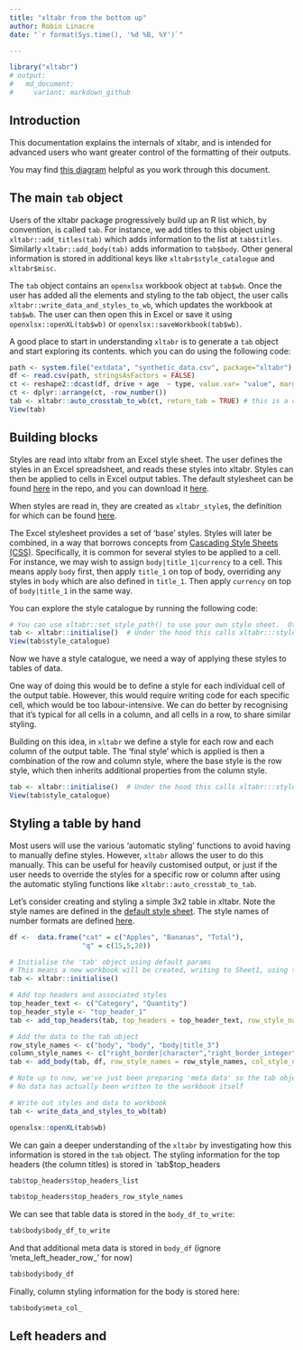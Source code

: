```yaml
---
title: "xltabr from the bottom up"
author: Robin Linacre
date: "`r format(Sys.time(), '%d %B, %Y')`"

---
```


```r
library("xltabr")
# output:
#   md_document:
#     variant: markdown_github
```

## Introduction

This documentation explains the internals of xltabr, and is intended for advanced users who want greater control of the formatting of their outputs.

You may find [this diagram](https://www.draw.io/?lightbox=1&highlight=0000ff&edit=_blank&layers=1&nav=1&title=xltabr#Uhttps%3A%2F%2Fdrive.google.com%2Fa%2Fdigital.justice.gov.uk%2Fuc%3Fid%3D0BwYwuy7YhhdxY2hGQnVGNFN6QkE%26export%3Ddownload) helpful as you work through this document.

## The main `tab` object

Users of the xltabr package progressively build up an R list which, by convention, is called `tab`.  For instance, we add titles to this object using `xltabr::add_titles(tab)` which adds information to the list at `tab$titles`.  Similarly `xltabr::add_body(tab)` adds information to `tab$body`.  Other general information is stored in additional keys like `xltabr$style_catalogue` and `xltabr$misc`.

The `tab` object contains an `openxlsx` workbook object at `tab$wb`.  Once the user has added all the elements and styling to the tab object, the user calls `xltabr::write_data_and_styles_to_wb`, which updates the workbook at `tab$wb`.  The user can then open this in Excel or save it using `openxlsx::openXL(tab$wb)` or `openxlsx::saveWorkbook(tab$wb)`.

A good place to start in understanding `xltabr` is to generate a `tab` object and start exploring its contents. which you can do using the following code:

```r
path <- system.file("extdata", "synthetic_data.csv", package="xltabr")
df <- read.csv(path, stringsAsFactors = FALSE)
ct <- reshape2::dcast(df, drive + age  ~ type, value.var= "value", margins=c("drive", "age"), fun.aggregate = sum)
ct <- dplyr::arrange(ct, -row_number())
tab <- xltabr::auto_crosstab_to_wb(ct, return_tab = TRUE) # this is a convenience function that calls a number of xltabr functions
View(tab)
```

## Building blocks

Styles are read into xltabr from an Excel style sheet. The user defines the styles in an Excel spreadsheet, and reads these styles into xltabr.  Styles can then be applied to cells in Excel output tables.  The default stylesheet can be found [here](https://github.com/moj-analytical-services/xltabr/blob/master/inst/extdata/styles.xlsx) in the repo, and you can download it [here](https://github.com/moj-analytical-services/xltabr/blob/master/inst/extdata/styles.xlsx?raw=true).

When styles are read in, they are created as `xltabr_style`s, the definition for which can be found [here](https://github.com/moj-analytical-services/xltabr/blob/ec84ae6260a0eb4c513e8f097eb316e16e9a6c7c/R/style_catalogue.R#L1).

The Excel stylesheet provides a set of 'base' styles.  Styles will later be combined, in a way that borrows concepts from [Cascading Style Sheets (CSS)](https://en.wikipedia.org/wiki/Cascading_Style_Sheets).  Specifically, it is common for several styles to be applied to a cell.  For instance, we may wish to assign `body|title_1|currency` to a cell.  This means apply `body` first, then apply `title_1` on top of body, overriding any styles in `body` which are also defined in `title_1`.   Then apply `currency` on top of `body|title_1` in the same way.

You can explore the style catalogue by running the following code:

```r

# You can use xltabr::set_style_path() to use your own style sheet.  Otherwise the default one is used.
tab <- xltabr::initialise()  # Under the hood this calls xltabr:::style_catalogue_initialise(tab)
View(tab$style_catalogue)

```

Now we have a style catalogue, we need a way of applying these styles to tables of data.

One way of doing this would be to define a style for each individual cell of the output table.  However, this would require writing code for each specific cell, which would be too labour-intensive.  We can do better by recognising that it's typical for all cells in a column, and all cells in a row, to share similar styling.

Building on this idea, in `xltabr` we define a style for each row and each column of the output table.  The 'final style' which is applied is then a combination of the row and column style, where the base style is the row style, which then inherits additional properties from the column style.


```r

tab <- xltabr::initialise()  # Under the hood this calls xltabr:::style_catalogue_initialise(tab)
View(tab$style_catalogue)

```


## Styling a table by hand

Most users will use the various 'automatic styling' functions to avoid having to manually define styles.  However, `xltabr` allows the user to do this manually.  This can be useful for heavily customised output, or just if the user needs to override the styles for a specific row or column after using the automatic styling functions like `xltabr::auto_crosstab_to_tab`.

Let's consider creating and styling a simple 3x2 table in xltabr.  Note the style names are defined in the [default style sheet](https://github.com/moj-analytical-services/xltabr/blob/master/inst/extdata/styles.xlsx).  The style names of number formats are defined [here](https://github.com/moj-analytical-services/xltabr/blob/master/inst/extdata/number_format_defaults.csv). 

```r
df <-  data.frame("cat" = c("Apples", "Bananas", "Total"), 
                  "q" = c(15,5,20))

# Initialise the 'tab' object using default params
# This means a new workbook will be created, writing to Sheet1, using the default style sheet
tab <- xltabr::initialise()

# Add top headers and associated styles
top_header_text <- c("Category", "Quantity")
top_header_style <- "top_header_1"
tab <- add_top_headers(tab, top_headers = top_header_text, row_style_names = top_header_style)

# Add the data to the tab object  
row_style_names <- c("body", "body", "body|title_3")
column_style_names <- c("right_border|character","right_border_integer")
tab <- add_body(tab, df, row_style_names = row_style_names, col_style_names = column_style_names)

# Note up to now, we've just been preparing 'meta data' so the tab object knows what it should write to the Excel workbook
# No data has actually been written to the workbook itself

# Write out styles and data to workbook
tab <- write_data_and_styles_to_wb(tab)

openxlsx::openXL(tab$wb)

```


We can gain a deeper understanding of the `xltabr` by investigating how this information is stored in the `tab` object.  The styling information for the top headers (the column titles) is stored in `tab$top_headers

```r
tab$top_headers$top_headers_list

```

```r
tab$top_headers$top_headers_row_style_names
```

We can see that table data is stored in the `body_df_to_write`:

```r
tab$body$body_df_to_write
```

And that additional meta data is stored in `body_df`  (ignore 'meta_left_header_row_' for now)

```r
tab$body$body_df
```

Finally, column styling information for the body is stored here:

```r
tab$body$meta_col_
```


## Left headers and 
